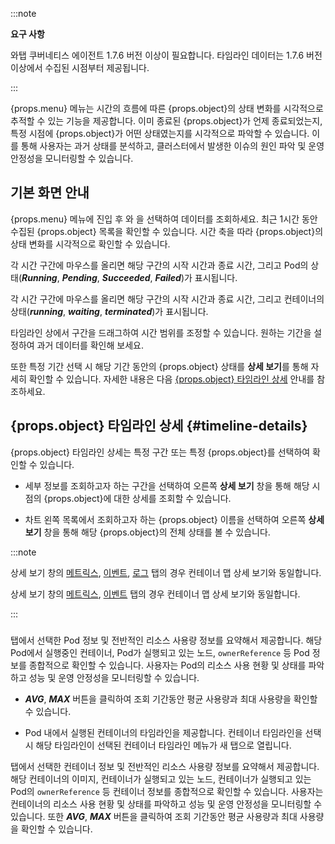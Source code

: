 :::note 

**요구 사항**

와탭 쿠버네티스 에이전트 1.7.6 버전 이상이 필요합니다. 타임라인 데이터는 1.7.6 버전 이상에서 수집된 시점부터 제공됩니다.

:::

<UI>{props.menu}</UI> 메뉴는 시간의 흐름에 따른 {props.object}의 상태 변화를 시각적으로 추적할 수 있는 기능을 제공합니다. 이미 종료된 {props.object}가 언제 종료되었는지, 특정 시점에 {props.object}가 어떤 상태였는지를 시각적으로 파악할 수 있습니다. 이를 통해 사용자는 과거 상태를 분석하고, 클러스터에서 발생한 이슈의 원인 파악 및 운영 안정성을 모니터링할 수 있습니다.

## 기본 화면 안내

<UI>{props.menu}</UI> 메뉴에 진입 후 <Cmdname sid="TTL06740" className="uitext" />와 <Cmdname sid="TTL08842" className="uitext" />을 선택하여 데이터를 조회하세요. 최근 1시간 동안 수집된 {props.object} 목록을 확인할 수 있습니다. 시간 축을 따라 {props.object}의 상태 변화를 시각적으로 확인할 수 있습니다. 

<InDoc pages="pod-timeline">

각 시간 구간에 마우스를 올리면 해당 구간의 시작 시간과 종료 시간, 그리고 Pod의 상태(***Running***, ***Pending***, ***Succeeded***, ***Failed***)가 표시됩니다. 

<ImgLang img="k8s-pod-timeline.png" desc="Pod 타임라인1" />

</InDoc>

<InDoc pages="container-timeline">

각 시간 구간에 마우스를 올리면 해당 구간의 시작 시간과 종료 시간, 그리고 컨테이너의 상태(***running***, ***waiting***, ***terminated***)가 표시됩니다. 

<ImgLang img="k8s-container-timeline.png" desc="컨테이너 타임라인1" />

</InDoc>

타임라인 상에서 구간을 드래그하여 시간 범위를 조정할 수 있습니다. 원하는 기간을 설정하여 과거 데이터를 확인해 보세요.

<InDoc pages="pod-timeline">

<ImgLang img="k8s-pod-timeline-drag.png" desc="Pod 타임라인2" />

</InDoc>

<InDoc pages="container-timeline">

<ImgLang img="k8s-container-timeline-drag.png" desc="컨테이너 타임라인2" />

</InDoc>

또한 특정 기간 선택 시 해당 기간 동안의 {props.object} 상태를 **상세 보기**를 통해 자세히 확인할 수 있습니다. 자세한 내용은 다음 [{props.object} 타임라인 상세](#timeline-details) 안내를 참조하세요. 

## {props.object} 타임라인 상세 {#timeline-details}


{props.object} 타임라인 상세는 특정 구간 또는 특정 {props.object}를 선택하여 확인할 수 있습니다. 


<InDoc pages="pod-timeline">

<ImgLang img="k8s-pod-timeline-details.png" desc="Pod 타임라인 상세" />

</InDoc>

<InDoc pages="container-timeline">

<ImgLang img="k8s-container-timeline-details.png" desc="컨테이너 타임라인 상세" />

</InDoc>

* 세부 정보를 조회하고자 하는 구간을 선택하여 오른쪽 **상세 보기** 창을 통해 해당 시점의 {props.object}에 대한 상세를 조회할 수 있습니다.

* 차트 왼쪽 목록에서 조회하고자 하는 {props.object} 이름을 선택하여 오른쪽 **상세 보기** 창을 통해 해당 {props.object}의 전체 상태를 볼 수 있습니다.

:::note 

<InDoc pages="container-timeline">

상세 보기 창의 [메트릭스](container-map-metrics), [이벤트](container-map-event), [로그](container-map-log) 탭의 경우 컨테이너 맵 상세 보기와 동일합니다.

</InDoc>

<InDoc pages="pod-timeline">

상세 보기 창의 [메트릭스](container-map-metrics), [이벤트](container-map-event) 탭의 경우 컨테이너 맵 상세 보기와 동일합니다.

</InDoc>

:::


### <Cmdname sid="overview" className="uitext" />

<InDoc pages="pod-timeline">

<Cmdname sid="overview" className="uitext" /> 탭에서 선택한 Pod 정보 및 전반적인 리소스 사용량 정보를 요약해서 제공합니다. 해당 Pod에서 실행중인 컨테이너, Pod가 실행되고 있는 노드, `ownerReference` 등 Pod 정보를 종합적으로 확인할 수 있습니다. 사용자는 Pod의 리소스 사용 현황 및 상태를 파악하고 성능 및 운영 안정성을 모니터링할 수 있습니다. 

* ***AVG***, ***MAX*** 버튼을 클릭하여 조회 기간동안 평균 사용량과 최대 사용량을 확인할 수 있습니다.

* Pod 내에서 실행된 컨테이너의 타임라인을 제공합니다. 컨테이너 타임라인을 선택 시 해당 타임라인이 선택된 <UI>컨테이너 타임라인</UI> 메뉴가 새 탭으로 열립니다.

</InDoc>

<InDoc pages="container-timeline">

<Cmdname sid="overview" className="uitext" /> 탭에서 선택한 컨테이너 정보 및 전반적인 리소스 사용량 정보를 요약해서 제공합니다. 해당 컨테이너의 이미지, 컨테이너가 실행되고 있는 노드, 컨테이너가 실행되고 있는 Pod의 `ownerReference` 등 컨테이너 정보를 종합적으로 확인할 수 있습니다. 사용자는 컨테이너의 리소스 사용 현황 및 상태를 파악하고 성능 및 운영 안정성을 모니터링할 수 있습니다. 또한 ***AVG***, ***MAX*** 버튼을 클릭하여 조회 기간동안 평균 사용량과 최대 사용량을 확인할 수 있습니다.

</InDoc>